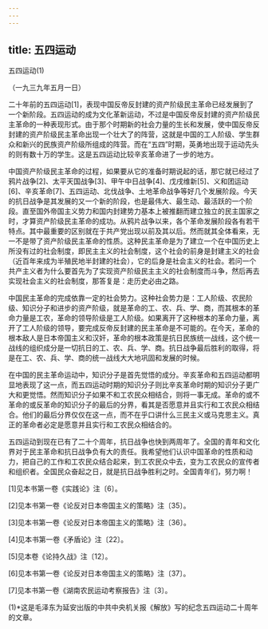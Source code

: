 ```yaml
---
---
---
```

title: 五四运动
---



五四运动(1)


（一九三九年五月一日）

二十年前的五四运动[1]，表现中国反帝反封建的资产阶级民主革命已经发展到了一个新阶段。五四运动的成为文化革新运动，不过是中国反帝反封建的资产阶级民主革命的一种表现形式。由于那个时期新的社会力量的生长和发展，使中国反帝反封建的资产阶级民主革命出现一个壮大了的阵营，这就是中国的工人阶级、学生群众和新兴的民族资产阶级所组成的阵营。而在“五四”时期，英勇地出现于运动先头的则有数十万的学生。这是五四运动比较辛亥革命进了一步的地方。

中国资产阶级民主革命的过程，如果要从它的准备时期说起的话，那它就已经过了鸦片战争[2]、太平天国战争[3]、甲午中日战争[4]、戊戌维新[5]、义和团运动[6]、辛亥革命[7]、五四运动、北伐战争、土地革命战争等好几个发展阶段。今天的抗日战争是其发展的又一个新的阶段，也是最伟大、最生动、最活跃的一个阶段。直至国外帝国主义势力和国内封建势力基本上被推翻而建立独立的民主国家之时，才算资产阶级民主革命的成功。从鸦片战争以来，各个革命发展阶段各有若干特点。其中最重要的区别就在于共产党出现以前及其以后。然而就其全体看来，无一不是带了资产阶级民主革命的性质。这种民主革命是为了建立一个在中国历史上所没有过的社会制度，即民主主义的社会制度，这个社会的前身是封建主义的社会（近百年来成为半殖民地半封建的社会），它的后身是社会主义的社会。若问一个共产主义者为什么要首先为了实现资产阶级民主主义的社会制度而斗争，然后再去实现社会主义的社会制度，那答复是：走历史必由之路。

中国民主革命的完成依靠一定的社会势力。这种社会势力是：工人阶级、农民阶级、知识分子和进步的资产阶级，就是革命的工、农、兵、学、商，而其根本的革命力量是工农，革命的领导阶级是工人阶级。如果离开了这种根本的革命力量，离开了工人阶级的领导，要完成反帝反封建的民主革命是不可能的。在今天，革命的根本敌人是日本帝国主义和汉奸，革命的根本政策是抗日民族统一战线，这个统一战线的组织成分是一切抗日的工、农、兵、学、商。抗日战争最后胜利的取得，将是在工、农、兵、学、商的统一战线大大地巩固和发展的时候。

在中国的民主革命运动中，知识分子是首先觉悟的成分。辛亥革命和五四运动都明显地表现了这一点，而五四运动时期的知识分子则比辛亥革命时期的知识分子更广大和更觉悟。然而知识分子如果不和工农民众相结合，则将一事无成。革命的或不革命的或反革命的知识分子的最后的分界，看其是否愿意并且实行和工农民众相结合。他们的最后分界仅仅在这一点，而不在乎口讲什么三民主义或马克思主义。真正的革命者必定是愿意并且实行和工农民众相结合的。

五四运动到现在已有了二十个周年，抗日战争也快到两周年了。全国的青年和文化界对于民主革命和抗日战争负有大的责任。我希望他们认识中国革命的性质和动力，把自己的工作和工农民众结合起来，到工农民众中去，变为工农民众的宣传者和组织者。全国民众奋起之日，就是抗日战争胜利之时。全国青年们，努力啊！

[1]见本书第一卷《实践论》注〔6〕。

[2]见本书第一卷《论反对日本帝国主义的策略》注〔35〕。

[3]见本书第一卷《论反对日本帝国主义的策略》注〔36〕。

[4]见本书第一卷《矛盾论》注〔22〕。

[5]见本卷《论持久战》注〔12〕。

[6]见本书第一卷《论反对日本帝国主义的策略》注〔37〕。

[7]见本书第一卷《湖南农民运动考察报告》注〔3〕。



(1)*这是毛泽东为延安出版的中共中央机关报《解放》写的纪念五四运动二十周年的文章。